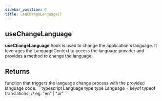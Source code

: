 ```yaml
---
sidebar_position: 0
title: useChangeLanguage()
---
```


## useChangeLanguage

**useChangeLanguage** hook is used to change the application's language.
It leverages the LanguageContext to access the language provider and provides a method to change the language.

## Returns

<ResponseField name="changeLanguage" type="(language: Language) => void">
  function that triggers the language change process with the provided language code.
```typescript Language type
type Language = keyof typeof translations; // eg: "en" | "ar"
```
</ResponseField>
